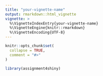 ```yaml
---
title: "your-vignette-name"
output: rmarkdown::html_vignette
vignette: >
  %\VignetteIndexEntry{your-vignette-name}
  %\VignetteEngine{knitr::rmarkdown}
  %\VignetteEncoding{UTF-8}
---
```


```r
knitr::opts_chunk$set(
  collapse = TRUE,
  comment = "#>"
)
```

```r
library(assignment4shiny)
```





